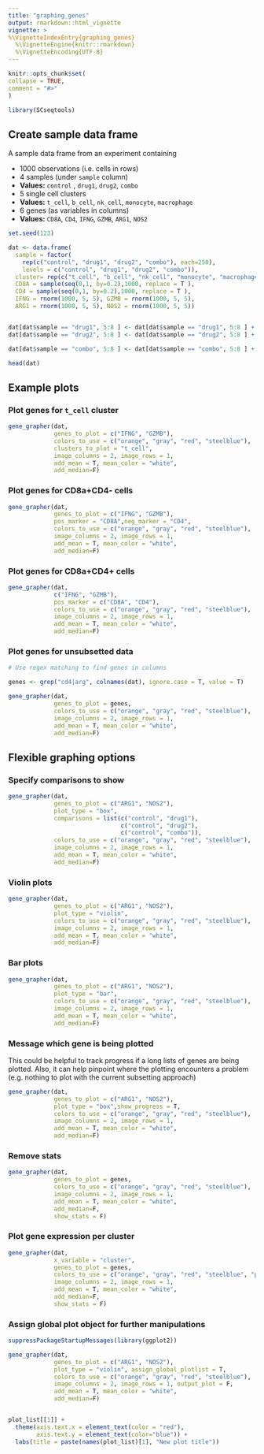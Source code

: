 ```yaml
---
title: "graphing_genes"
output: rmarkdown::html_vignette
vignette: >
%\VignetteIndexEntry{graphing_genes}
  %\VignetteEngine{knitr::rmarkdown}
  %\VignetteEncoding{UTF-8}
---
```

  
```r
knitr::opts_chunk$set(
collapse = TRUE,
comment = "#>"
)
```

```r
library(SCseqtools)
```

## Create sample data frame

A sample data frame from an experiment containing

- 1000 observations (i.e. cells in rows)
- 4 samples (under `sample` column)
- **Values:** `control` , `drug1`, `drug2`, `combo`
- 5 single cell clusters
- **Values:** `t_cell`, `b_cell`, `nk_cell`, `monocyte`, `macrophage`
- 6 genes (as variables in columns)
- **Values:** `CD8A`, `CD4`, `IFNG`, `GZMB`, `ARG1`, `NOS2`


```r

set.seed(123)

dat <- data.frame(
  sample = factor(
    rep(c("control", "drug1", "drug2", "combo"), each=250),
    levels = c("control", "drug1", "drug2", "combo")),
  cluster= rep(c("t_cell", "b_cell", "nk_cell", "monocyte", "macrophage"), each=50),
  CD8A = sample(seq(0,1, by=0.2),1000, replace = T ),
  CD4 = sample(seq(0,1, by=0.2),1000, replace = T ),
  IFNG = rnorm(1000, 5, 5), GZMB = rnorm(1000, 5, 5),
  ARG1 = rnorm(1000, 5, 5), NOS2 = rnorm(1000, 5, 5))


dat[dat$sample == "drug1", 5:8 ] <- dat[dat$sample == "drug1", 5:8 ] + 1
dat[dat$sample == "drug2", 5:8 ] <- dat[dat$sample == "drug2", 5:8 ] + 3

dat[dat$sample == "combo", 5:8 ] <- dat[dat$sample == "combo", 5:8 ] + 15

head(dat)  

```

## Example plots

### Plot genes for `t_cell` cluster

```r

gene_grapher(dat, 
             genes_to_plot = c("IFNG", "GZMB"), 
             colors_to_use = c("orange", "gray", "red", "steelblue"),
             clusters_to_plot = "t_cell",
             image_columns = 2, image_rows = 1, 
             add_mean = T, mean_color = "white",
             add_median=F)

```

### Plot genes for CD8a+CD4- cells

```r


gene_grapher(dat, 
             genes_to_plot = c("IFNG", "GZMB"), 
             pos_marker = "CD8A",neg_marker = "CD4",
             colors_to_use = c("orange", "gray", "red", "steelblue"),
             image_columns = 2, image_rows = 1, 
             add_mean = T, mean_color = "white",
             add_median=F)

```


### Plot genes for CD8a+CD4+ cells

```r


gene_grapher(dat, 
             c("IFNG", "GZMB"), 
             pos_marker = c("CD8A", "CD4"),
             colors_to_use = c("orange", "gray", "red", "steelblue"),
             image_columns = 2, image_rows = 1, 
             add_mean = T, mean_color = "white",
             add_median=F)

```

### Plot genes for unsubsetted data

```r

# Use regex matching to find genes in columns

genes <- grep("cd4|arg", colnames(dat), ignore.case = T, value = T)

gene_grapher(dat, 
             genes_to_plot = genes, 
             colors_to_use = c("orange", "gray", "red", "steelblue"),
             image_columns = 2, image_rows = 1, 
             add_mean = T, mean_color = "white",
             add_median=F)


```



## Flexible graphing options

### Specify comparisons to show

```r

gene_grapher(dat, 
             genes_to_plot = c("ARG1", "NOS2"), 
             plot_type = "box",
             comparisons = list(c("control", "drug1"), 
                                c("control", "drug2"), 
                                c("control", "combo")),
             colors_to_use = c("orange", "gray", "red", "steelblue"),
             image_columns = 2, image_rows = 1, 
             add_mean = T, mean_color = "white",
             add_median=F)

```


### Violin plots

```r

gene_grapher(dat, 
             genes_to_plot = c("ARG1", "NOS2"), 
             plot_type = "violin",
             colors_to_use = c("orange", "gray", "red", "steelblue"),
             image_columns = 2, image_rows = 1, 
             add_mean = T, mean_color = "white",
             add_median=F)


```


### Bar plots

```r

gene_grapher(dat, 
             genes_to_plot = c("ARG1", "NOS2"), 
             plot_type = "bar",
             colors_to_use = c("orange", "gray", "red", "steelblue"),
             image_columns = 2, image_rows = 1, 
             add_mean = T, mean_color = "white",
             add_median=F)


```

### Message which gene is being plotted

This could be helpful to track progress if a long lists of genes are being plotted. Also, it can help pinpoint where the plotting encounters a problem (e.g. nothing to plot with the current subsetting approach)

```r

gene_grapher(dat, 
             genes_to_plot = c("ARG1", "NOS2"), 
             plot_type = "box",show_progress = T, 
             colors_to_use = c("orange", "gray", "red", "steelblue"),
             image_columns = 2, image_rows = 1, 
             add_mean = T, mean_color = "white",
             add_median=F)


```


### Remove stats

```r

gene_grapher(dat, 
             genes_to_plot = genes, 
             colors_to_use = c("orange", "gray", "red", "steelblue"),
             image_columns = 2, image_rows = 1, 
             add_mean = T, mean_color = "white",
             add_median=F,
             show_stats = F)

```


### Plot gene expression per cluster

```r

gene_grapher(dat, 
             x_variable = "cluster",
             genes_to_plot = genes, 
             colors_to_use = c("orange", "gray", "red", "steelblue", "purple"),
             image_columns = 2, image_rows = 1, 
             add_mean = T, mean_color = "white",
             add_median=F,
             show_stats = F) 

```

### Assign global plot object for further manipulations

```r

suppressPackageStartupMessages(library(ggplot2))

gene_grapher(dat, 
             genes_to_plot = c("ARG1", "NOS2"), 
             plot_type = "violin", assign_global_plotlist = T,
             colors_to_use = c("orange", "gray", "red", "steelblue"),
             image_columns = 2, image_rows = 1, output_plot = F,
             add_mean = T, mean_color = "white",
             add_median=F)


plot_list[[1]] + 
  theme(axis.text.x = element_text(color = "red"),
        axis.text.y = element_text(color="blue")) + 
  labs(title = paste(names(plot_list)[1], "New plot title"))
  


```

